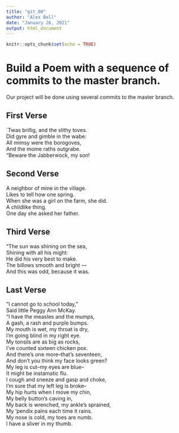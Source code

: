 ```yaml
---
title: "git_00"
author: "Alex Bell"
date: "January 26, 2021"
output: html_document
---
```


```r
knitr::opts_chunk$set(echo = TRUE)
```
# Build a Poem with a sequence of commits to the master branch.
Our project will be done using several commits to the master branch.
<!-- Do not modify or change any text in "!--" bracketed areas such as this --- these are instructions to
you, if you change any of this the git program will notice it and compromise your git merging strategy !-->

## First Verse 
<!--Put the first five lines of a poem by Lewis Carrol in this section!-->

`Twas brillig, and the slithy toves.   
Did gyre and gimble in the wabe:  
All mimsy were the borogoves,  
And the mome raths outgrabe.  
"Beware the Jabberwock, my son!  

## Second Verse
<!--Put the first five lines of a poem by Robert Frost here!-->

A neighbor of mine in the village.   
Likes to tell how one spring.   
When she was a girl on the farm, she did.   
A childlike thing.    
One day she asked her father.      

## Third Verse
<!--Put the first two verses of The Walrus and the Carpenter here!-->

"The sun was shining on the sea,  
Shining with all his might:  
He did his very best to make.   
The billows smooth and bright —  
And this was odd, because it was.  

## Last Verse
<!--Put a short poem of your choice 8-20 lines,here!-->


“I cannot go to school today,"  
Said little Peggy Ann McKay.  
“I have the measles and the mumps,  
A gash, a rash and purple bumps.  
My mouth is wet, my throat is dry,  
I’m going blind in my right eye.  
My tonsils are as big as rocks,  
I’ve counted sixteen chicken pox.   
And there’s one more--that’s seventeen,  
And don’t you think my face looks green?  
My leg is cut--my eyes are blue--  
It might be instamatic flu.  
I cough and sneeze and gasp and choke,  
I’m sure that my left leg is broke--  
My hip hurts when I move my chin,  
My belly button’s caving in,  
My back is wrenched, my ankle’s sprained,   
My ‘pendix pains each time it rains.  
My nose is cold, my toes are numb.  
I have a sliver in my thumb.  